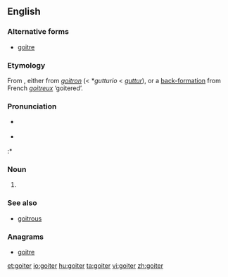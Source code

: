 ==English==

===Alternative forms===
* [[goitre]]

===Etymology===
From {{etyl|fr}}, either from {{etyl|fro}} ''[[goitron]]'' (< {{etyl|VL.}} *''gutturio'' < {{etyl|la}} ''[[guttur]]''), or a [[appendix:Glossary#back-formation|back-formation]] from French ''[[goitreux]]'' ‘goitered’.

===Pronunciation===
* {{a|UK}} {{IPA|/ˈɡɔɪtə/}}
* {{a|US}} {{IPA|/ˈɡɔɪtɚ/}}
:* {{rhymes|ɔɪtə(r)}}

===Noun===
{{en-noun}}

# {{alternative spelling of|goitre}}

===See also===
* [[goitrous]]

===Anagrams===
* [[goitre#English|goitre]]

[[et:goiter]]
[[io:goiter]]
[[hu:goiter]]
[[ta:goiter]]
[[vi:goiter]]
[[zh:goiter]]